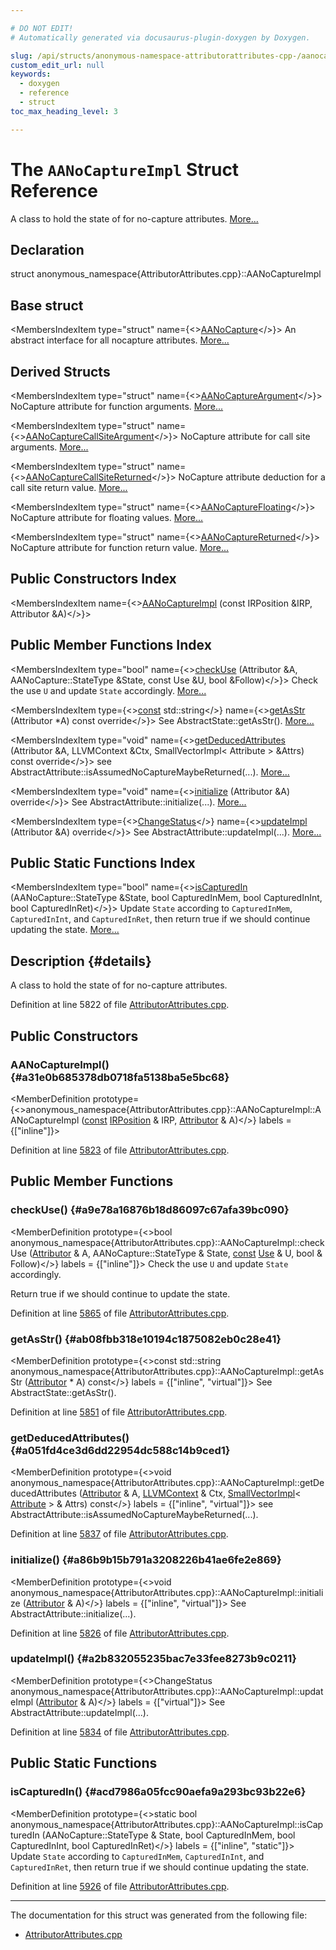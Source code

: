 ```yaml
---

# DO NOT EDIT!
# Automatically generated via docusaurus-plugin-doxygen by Doxygen.

slug: /api/structs/anonymous-namespace-attributorattributes-cpp-/aanocaptureimpl
custom_edit_url: null
keywords:
  - doxygen
  - reference
  - struct
toc_max_heading_level: 3

---
```





# The `AANoCaptureImpl` Struct Reference

<DoxygenPage pluginConfig={pluginConfig}>

A class to hold the state of for no-capture attributes. <a href="#details">More...</a>

## Declaration

<CodeBlock>struct anonymous_namespace{AttributorAttributes.cpp}::AANoCaptureImpl</CodeBlock>

## Base struct

<MembersIndex>

<MembersIndexItem
  type="struct"
  name={<><a href="/docs/api/structs/llvm/aanocapture">AANoCapture</a></>}>
An abstract interface for all nocapture attributes. <a href="/docs/api/structs/llvm/aanocapture/#details">More...</a>
</MembersIndexItem>

</MembersIndex>

## Derived Structs

<MembersIndex>

<MembersIndexItem
  type="struct"
  name={<><a href="/docs/api/structs/anonymous-namespace-attributorattributes-cpp-/aanocaptureargument">AANoCaptureArgument</a></>}>
NoCapture attribute for function arguments. <a href="/docs/api/structs/anonymous-namespace-attributorattributes-cpp-/aanocaptureargument/#details">More...</a>
</MembersIndexItem>

<MembersIndexItem
  type="struct"
  name={<><a href="/docs/api/structs/anonymous-namespace-attributorattributes-cpp-/aanocapturecallsiteargument">AANoCaptureCallSiteArgument</a></>}>
NoCapture attribute for call site arguments. <a href="/docs/api/structs/anonymous-namespace-attributorattributes-cpp-/aanocapturecallsiteargument/#details">More...</a>
</MembersIndexItem>

<MembersIndexItem
  type="struct"
  name={<><a href="/docs/api/structs/anonymous-namespace-attributorattributes-cpp-/aanocapturecallsitereturned">AANoCaptureCallSiteReturned</a></>}>
NoCapture attribute deduction for a call site return value. <a href="/docs/api/structs/anonymous-namespace-attributorattributes-cpp-/aanocapturecallsitereturned/#details">More...</a>
</MembersIndexItem>

<MembersIndexItem
  type="struct"
  name={<><a href="/docs/api/structs/anonymous-namespace-attributorattributes-cpp-/aanocapturefloating">AANoCaptureFloating</a></>}>
NoCapture attribute for floating values. <a href="/docs/api/structs/anonymous-namespace-attributorattributes-cpp-/aanocapturefloating/#details">More...</a>
</MembersIndexItem>

<MembersIndexItem
  type="struct"
  name={<><a href="/docs/api/structs/anonymous-namespace-attributorattributes-cpp-/aanocapturereturned">AANoCaptureReturned</a></>}>
NoCapture attribute for function return value. <a href="/docs/api/structs/anonymous-namespace-attributorattributes-cpp-/aanocapturereturned/#details">More...</a>
</MembersIndexItem>

</MembersIndex>

## Public Constructors Index

<MembersIndex>

<MembersIndexItem
  name={<><a href="#a31e0b685378db0718fa5138ba5e5bc68">AANoCaptureImpl</a> (const IRPosition &amp;IRP, Attributor &amp;A)</>}>
</MembersIndexItem>

</MembersIndex>

## Public Member Functions Index

<MembersIndex>

<MembersIndexItem
  type="bool"
  name={<><a href="#a9e78a16876b18d86097c67afa39bc090">checkUse</a> (Attributor &amp;A, AANoCapture::StateType &amp;State, const Use &amp;U, bool &amp;Follow)</>}>
Check the use <code>U</code> and update <code>State</code> accordingly. <a href="#a9e78a16876b18d86097c67afa39bc090">More...</a>
</MembersIndexItem>

<MembersIndexItem
  type={<><a href="/docs/api/files/lib/lib/target/lib/target/aarch64/aarch64promoteconstant-cpp/#a90f8350fecae261c25be85d38b451bff">const</a> std::string</>}
  name={<><a href="#ab08fbb318e10194c1875082eb0c28e41">getAsStr</a> (Attributor &#42;A) const override</>}>
See AbstractState::getAsStr(). <a href="#ab08fbb318e10194c1875082eb0c28e41">More...</a>
</MembersIndexItem>

<MembersIndexItem
  type="void"
  name={<><a href="#a051fd4ce3d6dd22954dc588c14b9ced1">getDeducedAttributes</a> (Attributor &amp;A, LLVMContext &amp;Ctx, SmallVectorImpl&lt; Attribute &gt; &amp;Attrs) const override</>}>
see AbstractAttribute::isAssumedNoCaptureMaybeReturned(...). <a href="#a051fd4ce3d6dd22954dc588c14b9ced1">More...</a>
</MembersIndexItem>

<MembersIndexItem
  type="void"
  name={<><a href="#a86b9b15b791a3208226b41ae6fe2e869">initialize</a> (Attributor &amp;A) override</>}>
See AbstractAttribute::initialize(...). <a href="#a86b9b15b791a3208226b41ae6fe2e869">More...</a>
</MembersIndexItem>

<MembersIndexItem
  type={<><a href="/docs/api/namespaces/llvm/#acd850975ae5042cacb64a9d0ea4715f3">ChangeStatus</a></>}
  name={<><a href="#a2b832055235bac7e33fee8273b9c0211">updateImpl</a> (Attributor &amp;A) override</>}>
See AbstractAttribute::updateImpl(...). <a href="#a2b832055235bac7e33fee8273b9c0211">More...</a>
</MembersIndexItem>

</MembersIndex>

## Public Static Functions Index

<MembersIndex>

<MembersIndexItem
  type="bool"
  name={<><a href="#acd7986a05fcc90aefa9a293bc93b22e6">isCapturedIn</a> (AANoCapture::StateType &amp;State, bool CapturedInMem, bool CapturedInInt, bool CapturedInRet)</>}>
Update <code>State</code> according to <code>CapturedInMem</code>, <code>CapturedInInt</code>, and <code>CapturedInRet</code>, then return true if we should continue updating the state. <a href="#acd7986a05fcc90aefa9a293bc93b22e6">More...</a>
</MembersIndexItem>

</MembersIndex>

## Description {#details}

A class to hold the state of for no-capture attributes.

Definition at line 5822 of file <a href="/docs/api/files/lib/lib/transforms/lib/transforms/ipo/attributorattributes-cpp">AttributorAttributes.cpp</a>.

<SectionDefinition>

## Public Constructors

### AANoCaptureImpl() {#a31e0b685378db0718fa5138ba5e5bc68}

<MemberDefinition
  prototype={<>anonymous&#95;namespace&#123;AttributorAttributes.cpp&#125;::AANoCaptureImpl::AANoCaptureImpl (<a href="/docs/api/files/lib/lib/target/lib/target/aarch64/aarch64promoteconstant-cpp/#a90f8350fecae261c25be85d38b451bff">const</a> <a href="/docs/api/structs/llvm/irposition">IRPosition</a> &amp; IRP, <a href="/docs/api/structs/llvm/attributor">Attributor</a> &amp; A)</>}
  labels = {["inline"]}>

Definition at line <a href="/docs/api/files/lib/lib/transforms/lib/transforms/ipo/attributorattributes-cpp/#l05823">5823</a> of file <a href="/docs/api/files/lib/lib/transforms/lib/transforms/ipo/attributorattributes-cpp">AttributorAttributes.cpp</a>.
</MemberDefinition>

</SectionDefinition>

<SectionDefinition>

## Public Member Functions

### checkUse() {#a9e78a16876b18d86097c67afa39bc090}

<MemberDefinition
  prototype={<>bool anonymous&#95;namespace&#123;AttributorAttributes.cpp&#125;::AANoCaptureImpl::checkUse (<a href="/docs/api/structs/llvm/attributor">Attributor</a> &amp; A, AANoCapture::StateType &amp; State, <a href="/docs/api/files/lib/lib/target/lib/target/aarch64/aarch64promoteconstant-cpp/#a90f8350fecae261c25be85d38b451bff">const</a> <a href="/docs/api/classes/llvm/use">Use</a> &amp; U, bool &amp; Follow)</>}
  labels = {["inline"]}>
Check the use <code>U</code> and update <code>State</code> accordingly.

Return true if we should continue to update the state.

Definition at line <a href="/docs/api/files/lib/lib/transforms/lib/transforms/ipo/attributorattributes-cpp/#l05865">5865</a> of file <a href="/docs/api/files/lib/lib/transforms/lib/transforms/ipo/attributorattributes-cpp">AttributorAttributes.cpp</a>.
</MemberDefinition>

### getAsStr() {#ab08fbb318e10194c1875082eb0c28e41}

<MemberDefinition
  prototype={<>const std::string anonymous&#95;namespace&#123;AttributorAttributes.cpp&#125;::AANoCaptureImpl::getAsStr (<a href="/docs/api/structs/llvm/attributor">Attributor</a> &#42; A) const</>}
  labels = {["inline", "virtual"]}>
See AbstractState::getAsStr().

Definition at line <a href="/docs/api/files/lib/lib/transforms/lib/transforms/ipo/attributorattributes-cpp/#l05851">5851</a> of file <a href="/docs/api/files/lib/lib/transforms/lib/transforms/ipo/attributorattributes-cpp">AttributorAttributes.cpp</a>.
</MemberDefinition>

### getDeducedAttributes() {#a051fd4ce3d6dd22954dc588c14b9ced1}

<MemberDefinition
  prototype={<>void anonymous&#95;namespace&#123;AttributorAttributes.cpp&#125;::AANoCaptureImpl::getDeducedAttributes (<a href="/docs/api/structs/llvm/attributor">Attributor</a> &amp; A, <a href="/docs/api/classes/llvm/llvmcontext">LLVMContext</a> &amp; Ctx, <a href="/docs/api/classes/llvm/smallvectorimpl">SmallVectorImpl</a>&lt; <a href="/docs/api/classes/llvm/attribute">Attribute</a> &gt; &amp; Attrs) const</>}
  labels = {["inline", "virtual"]}>
see AbstractAttribute::isAssumedNoCaptureMaybeReturned(...).

Definition at line <a href="/docs/api/files/lib/lib/transforms/lib/transforms/ipo/attributorattributes-cpp/#l05837">5837</a> of file <a href="/docs/api/files/lib/lib/transforms/lib/transforms/ipo/attributorattributes-cpp">AttributorAttributes.cpp</a>.
</MemberDefinition>

### initialize() {#a86b9b15b791a3208226b41ae6fe2e869}

<MemberDefinition
  prototype={<>void anonymous&#95;namespace&#123;AttributorAttributes.cpp&#125;::AANoCaptureImpl::initialize (<a href="/docs/api/structs/llvm/attributor">Attributor</a> &amp; A)</>}
  labels = {["inline", "virtual"]}>
See AbstractAttribute::initialize(...).

Definition at line <a href="/docs/api/files/lib/lib/transforms/lib/transforms/ipo/attributorattributes-cpp/#l05826">5826</a> of file <a href="/docs/api/files/lib/lib/transforms/lib/transforms/ipo/attributorattributes-cpp">AttributorAttributes.cpp</a>.
</MemberDefinition>

### updateImpl() {#a2b832055235bac7e33fee8273b9c0211}

<MemberDefinition
  prototype={<>ChangeStatus anonymous&#95;namespace&#123;AttributorAttributes.cpp&#125;::AANoCaptureImpl::updateImpl (<a href="/docs/api/structs/llvm/attributor">Attributor</a> &amp; A)</>}
  labels = {["virtual"]}>
See AbstractAttribute::updateImpl(...).

Definition at line <a href="/docs/api/files/lib/lib/transforms/lib/transforms/ipo/attributorattributes-cpp/#l05834">5834</a> of file <a href="/docs/api/files/lib/lib/transforms/lib/transforms/ipo/attributorattributes-cpp">AttributorAttributes.cpp</a>.
</MemberDefinition>

</SectionDefinition>

<SectionDefinition>

## Public Static Functions

### isCapturedIn() {#acd7986a05fcc90aefa9a293bc93b22e6}

<MemberDefinition
  prototype={<>static bool anonymous&#95;namespace&#123;AttributorAttributes.cpp&#125;::AANoCaptureImpl::isCapturedIn (AANoCapture::StateType &amp; State, bool CapturedInMem, bool CapturedInInt, bool CapturedInRet)</>}
  labels = {["inline", "static"]}>
Update <code>State</code> according to <code>CapturedInMem</code>, <code>CapturedInInt</code>, and <code>CapturedInRet</code>, then return true if we should continue updating the state.

Definition at line <a href="/docs/api/files/lib/lib/transforms/lib/transforms/ipo/attributorattributes-cpp/#l05926">5926</a> of file <a href="/docs/api/files/lib/lib/transforms/lib/transforms/ipo/attributorattributes-cpp">AttributorAttributes.cpp</a>.
</MemberDefinition>

</SectionDefinition>

<hr/>

The documentation for this struct was generated from the following file:

<ul>
<li><a href="/docs/api/files/lib/lib/transforms/lib/transforms/ipo/attributorattributes-cpp">AttributorAttributes.cpp</a></li>
</ul>

</DoxygenPage>
